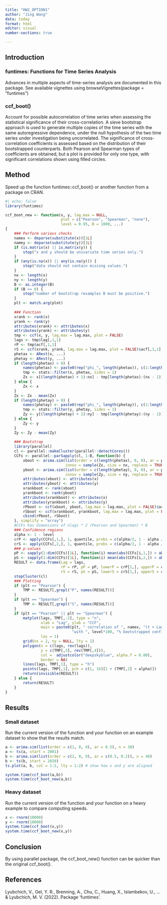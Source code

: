 ```yaml
---
title: "HW2_OPTION1"
author: "Jing Wang"
data: today
format: html
editor: visual
number-sections: true

---
```


## Introduction



### funtimes: Functions for Time Series Analysis

Advances in multiple aspects of time-series analysis are documented in this package. See available vignettes using 
browseVignettes(package = "funtimes")

### ccf_boot()

Account for possible autocorrelation of time series when assessing the statistical significance of their cross-correlation. A sieve bootstrap approach is used to generate multiple copies of the time series with the same autoregressive dependence, under the null hypothesis of the two time series under investigation being uncorrelated. The significance of cross-correlation coefficients is assessed based on the distribution of their bootstrapped counterparts. Both Pearson and Spearman types of coefficients are obtained, but a plot is provided for only one type, with significant correlations shown using filled circles.



## Method

Speed up the function funtimes::ccf_boot() or another function from a package on CRAN.


```r
#| echo: false
library(funtimes)

ccf_boot_new <- function(x, y, lag.max = NULL, 
                         plot = c("Pearson", "Spearman", "none"),
                         level = 0.95, B = 1000, ...)
{
    ### Perform various checks
    namex <- deparse(substitute(x))[1L]
    namey <- deparse(substitute(y))[1L]
    if (is.matrix(x) || is.matrix(y)) {
        stop("x and y should be univariate time series only.")
    }
    if (any(is.na(x)) || any(is.na(y))) {
        stop("data should not contain missing values.")
    }
    nx <- length(x)
    ny <- length(y)
    B <- as.integer(B)
    if (B <= 0) {
        stop("number of bootstrap resamples B must be positive.")
    }
    plt <- match.arg(plot)
    
    ### Function
    xrank <- rank(x)
    yrank <- rank(y)
    attributes(xrank) <- attributes(x)
    attributes(yrank) <- attributes(y)
    tmp <- ccf(x, y, lag.max = lag.max, plot = FALSE)
    lags <- tmp$lag[,1,1]
    rP <- tmp$acf[,1,1]
    rS <- ccf(xrank, yrank, lag.max = lag.max, plot = FALSE)$acf[,1,1]
    phetax <- ARest(x, ...)
    phetay <- ARest(y, ...)
    if (length(phetax) > 0) {
        names(phetax) <- paste0(rep("phi_", length(phetax)), c(1:length(phetax)))
        tmp <- stats::filter(x, phetax, sides = 1)
        Zx <- x[(length(phetax) + 1):nx] - tmp[length(phetax):(nx - 1)]
    } else {
        Zx <- x
    }
    Zx <- Zx - mean(Zx)
    if (length(phetay) > 0) {
        names(phetay) <- paste0(rep("phi_", length(phetay)), c(1:length(phetay)))
        tmp <- stats::filter(y, phetay, sides = 1)
        Zy <- y[(length(phetay) + 1):ny] - tmp[length(phetay):(ny - 1)]
    } else {
        Zy <- y
    }
    Zy <- Zy - mean(Zy)
    
    ### Bootstrap
    library(parallel)
    cl <- parallel::makeCluster(parallel::detectCores())
    CCFs <- parallel::parSapply(cl, 1:B, function(b) {
        xboot <- arima.sim(list(order = c(length(phetax), 0, 0), ar = phetax), n = nx, 
                           innov = sample(Zx, size = nx, replace = TRUE))
        yboot <- arima.sim(list(order = c(length(phetay), 0, 0), ar = phetay), n = ny, 
                           innov = sample(Zy, size = ny, replace = TRUE))
        attributes(xboot) <- attributes(x)
        attributes(yboot) <- attributes(y)
        xrankboot <- rank(xboot)
        yrankboot <- rank(yboot)
        attributes(xrankboot) <- attributes(x)
        attributes(yrankboot) <- attributes(y)
        rPboot <- ccf(xboot, yboot, lag.max = lag.max, plot = FALSE)$acf[,1,1]
        rSboot <- ccf(xrankboot, yrankboot, lag.max = lag.max, plot = FALSE)$acf[,1,1]
        cbind(rPboot, rSboot)
    }, simplify = "array")
    #CCFs has dimensions of nlags * 2 (Pearson and Spearman) * B
    ### Confidence regions
    alpha <- 1 - level
    crP <- apply(CCFs[,1,], 1, quantile, probs = c(alpha/2, 1 - alpha / 2))
    crS <- apply(CCFs[,2,], 1, quantile, probs = c(alpha/2, 1 - alpha / 2))
    ### p-values
    pP <- sapply(1:dim(CCFs)[1L], function(i) mean(abs(CCFs[i,1,]) > abs(rP[i])))
    pS <- sapply(1:dim(CCFs)[1L], function(i) mean(abs(CCFs[i,2,]) > abs(rS[i])))
    RESULT <- data.frame(Lag = lags,
                         rP = rP, pP = pP, lowerP = crP[1,], upperP = crP[2,], #Pearson
                         rS = rS, pS = pS, lowerS = crS[1,], upperS = crS[2,]) #Spearman
    stopCluster(cl)
    ### Plotting
    if (plt == "Pearson") {
        TMP <- RESULT[,grepl("P", names(RESULT))]
    }
    if (plt == "Spearman") {
        TMP <- RESULT[,grepl("S", names(RESULT))]
    }
    if (plt == "Pearson" || plt == "Spearman") {
        matplot(lags, TMP[,-2], type = "n",
                xlab = "Lag", ylab = "CCF", 
                main = paste0(plt, " correlation of ", namex, "(t + Lag)", " and ", namey, "(t)\n",
                              "with ", level*100, "% bootstrapped confidence region"),
                las = 1)
        grid(nx = 2, ny = NULL, lty = 1)
        polygon(x = c(lags, rev(lags)),
                y = c(TMP[,3], rev(TMP[,4])),
                col =  adjustcolor("deepskyblue", alpha.f = 0.80),
                border = NA)
        lines(lags, TMP[,1], type = "h")
        points(lags, TMP[,1], pch = c(1, 16)[1 + (TMP[,2] < alpha)])
        return(invisible(RESULT))
    } else {
        return(RESULT)
    }
}
```



## Results

### Small dataset

Run the current version of the function and your function on an example dataset to show that the results match.

```r
a <- arima.sim(list(order = c(1, 0, 0), ar = 0.5), n = 30)
a <- ts(a, start = 2001)
b <- arima.sim(list(order = c(2, 0, 0), ar = c(0.5, 0.2)), n = 40)
b <- ts(b, start = 2020)
ts.plot(a, b, col = 1:2, lty = 1:2) # show how x and y are aligned

system.time(ccf_boot(a,b))
system.time(ccf_boot_new(a,b))

```


### Heavy dataset

Run the current version of the function and your function on a heavy example to compare computing speeds.
```r
x <- rnorm(10000)
y <- rnorm(10000)
system.time(ccf_boot(x,y))
system.time(ccf_boot_new(x,y))
```


## Conclusion
By using parallel package, the ccf_boot_new() function can be quicker than the original ccf_boot().

## References

Lyubchich, V., Gel, Y. R., Brenning, A., Chu, C., Huang, X., Islambekov, U., ... & Lyubchich, M. V. (2022). Package ‘funtimes’.

